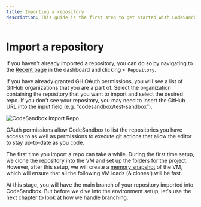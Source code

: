 ```yaml
---
title: Importing a repository 
description: This guide is the first step to get started with CodeSandbox for your repo. It's a walk-through with a bunch of tips and tricks on how to get the most out of CodeSandbox!
---
```



# Import a repository

If you haven't already imported a repository, you can do so by navigating to the [Recent page](https://codesandbox.io/dashboard/recent) in the dashboard and clicking `+ Repository`.

If you have already granted GH OAuth permissions, you will see a list of GitHub organizations that you are a part of.
Select the organization containing the repository that you want to import and select the desired repo. If you don't see your repository, you may need to insert the GitHub URL into the input field (e.g. “codesandbox/test-sandbox”).

![CodeSandbox Import Repo](../../images/import-repo-new.jpg)

<Callout emoji="💡">OAuth permissions allow CodeSandbox to list the repositories you have access to as well as permissions to execute git actions that allow the editor to stay up-to-date as you code.</Callout>

The first time you import a repo can take a while. During the first time setup, we clone the repository into the VM and set up the folders for the project. However, after this setup, we will create a [memory snapshot](/learn/environment/vm#memory-snapshotting) of the VM, which will ensure that all the following VM loads (& clones!) will be fast.

At this stage, you will have the main branch of your repository imported into CodeSandbox. But before we dive into the environment setup, let's use the next chapter to look at how we handle branching.
